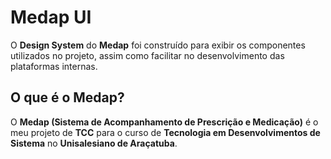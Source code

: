 
<Meta title="Home" />

# Medap UI

O **Design System** do **Medap** foi construído para exibir os componentes utilizados no projeto, assim como facilitar no desenvolvimento das plataformas internas.

## O que é o **Medap**?

O **Medap (Sistema de Acompanhamento de Prescrição e Medicação)** é o meu projeto de **TCC** para o curso de **Tecnologia em Desenvolvimentos de Sistema** no **Unisalesiano de Araçatuba**.
